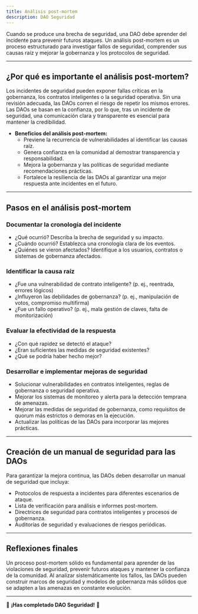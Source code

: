 ```yaml
---
title: Análisis post-mortem
description: DAO Seguridad
---
```


Cuando se produce una brecha de seguridad, una DAO debe aprender del incidente para prevenir futuros ataques. Un análisis post-mortem es un proceso estructurado para investigar fallos de seguridad, comprender sus causas raíz y mejorar la gobernanza y los protocolos de seguridad.

---

## **¿Por qué es importante el análisis post-mortem?**

Los incidentes de seguridad pueden exponer fallas críticas en la gobernanza, los contratos inteligentes o la seguridad operativa. Sin una revisión adecuada, las DAOs corren el riesgo de repetir los mismos errores. Las DAOs se basan en la confianza, por lo que, tras un incidente de seguridad, una comunicación clara y transparente es esencial para mantener la credibilidad.

- **Beneficios del análisis post-mortem:**
  - Previene la recurrencia de vulnerabilidades al identificar las causas raíz.
  - Genera confianza en la comunidad al demostrar transparencia y responsabilidad.
  - Mejora la gobernanza y las políticas de seguridad mediante recomendaciones prácticas.
  - Fortalece la resiliencia de las DAOs al garantizar una mejor respuesta ante incidentes en el futuro.

---

## **Pasos en el análisis post-mortem**

### **Documentar la cronología del incidente**
- ¿Qué ocurrió? Describa la brecha de seguridad y su impacto.
- ¿Cuándo ocurrió? Establezca una cronología clara de los eventos.
- ¿Quiénes se vieron afectados? Identifique a los usuarios, contratos o sistemas de gobernanza afectados.

### **Identificar la causa raíz**
- ¿Fue una vulnerabilidad de contrato inteligente? (p. ej., reentrada, errores lógicos)
- ¿Influyeron las debilidades de gobernanza? (p. ej., manipulación de votos, compromiso multifirma)
- ¿Fue un fallo operativo? (p. ej., mala gestión de claves, falta de monitorización)

### **Evaluar la efectividad de la respuesta**
- ¿Con qué rapidez se detectó el ataque?
- ¿Eran suficientes las medidas de seguridad existentes?
- ¿Qué se podría haber hecho mejor?

### **Desarrollar e implementar mejoras de seguridad**
- Solucionar vulnerabilidades en contratos inteligentes, reglas de gobernanza o seguridad operativa.
- Mejorar los sistemas de monitoreo y alerta para la detección temprana de amenazas.
- Mejorar las medidas de seguridad de gobernanza, como requisitos de quorum más estrictos o demoras en la ejecución.
- Actualizar las políticas de las DAOs para incorporar las mejores prácticas.

---

## **Creación de un manual de seguridad para las DAOs**

Para garantizar la mejora continua, las DAOs deben desarrollar un manual de seguridad que incluya:
- Protocolos de respuesta a incidentes para diferentes escenarios de ataque.
- Lista de verificación para análisis e informes post-mortem.
- Directrices de seguridad para contratos inteligentes y procesos de gobernanza.
- Auditorías de seguridad y evaluaciones de riesgos periódicas.

---

## **Reflexiones finales**

Un proceso post-mortem sólido es fundamental para aprender de las violaciones de seguridad, prevenir futuros ataques y mantener la confianza de la comunidad. Al analizar sistemáticamente los fallos, las DAOs pueden construir marcos de seguridad y modelos de gobernanza más sólidos que se adapten a las amenazas en constante evolución.

---

🔖 **¡Has completado DAO Seguridad!** 🔖